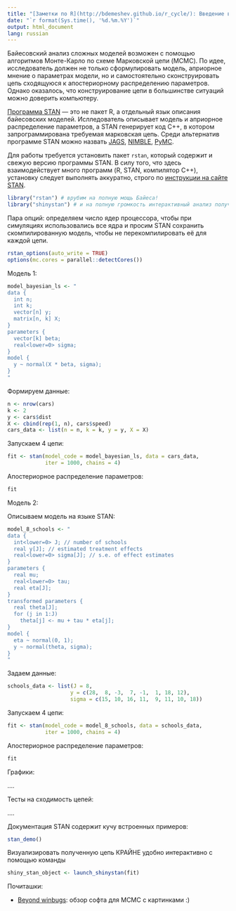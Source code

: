 ```yaml
---
title: "[Заметки по R](http://bdemeshev.github.io/r_cycle/): Введение в STAN"
date: "`r format(Sys.time(), '%d.%m.%Y')`"
output: html_document
lang: russian
---
```


Байесовский анализ сложных моделей возможен с помощью алгоритмов Монте-Карло по схеме Марковской цепи (MCMC). По идее, исследователь должен не только сформулировать модель, априорное мнение о параметрах модели, но и самостоятельно сконструировать цепь сходящуюся к апостериорному распределению параметров. Однако оказалось, что конструирование цепи в большинстве ситуаций можно доверить компьютеру. 

[Программа STAN](http://mc-stan.org/) --- это не пакет R, а отдельный язык описания байесовских моделей. Ислледователь описывает модель и априорное распределение параметров, а STAN генерирует код C++, в котором запрограммирована требуемая марковская цепь. Среди альтернатив программе STAN можно назвать [JAGS](http://mcmc-jags.sourceforge.net/), [NIMBLE](http://r-nimble.org/), [PyMC](https://pymc-devs.github.io/pymc/).  

Для работы требуется установить пакет `rstan`, который содержит и свежую версию программы STAN. В силу того, что здесь взаимодействует много программ (R, STAN, компилятор C++), установку следует выполнять аккуратно, строго по [инструкции на сайте STAN](https://github.com/stan-dev/rstan/wiki/RStan-Getting-Started).

```r
library("rstan") # врубим на полную мощь Байеса!
library("shinystan") # и на полную громкость интерактивный анализ полученной цепи
```

Пара опций: определяем число ядер процессора, чтобы при симуляциях использовались все ядра и просим STAN сохранить скомпилированную модель, чтобы не перекомпилировать её для каждой цепи.
```r
rstan_options(auto_write = TRUE)
options(mc.cores = parallel::detectCores())
```


Модель 1:

```r
model_bayesian_ls <- "
data {
  int n;
  int k;
  vector[n] y;
  matrix[n, k] X;
}
parameters {
  vector[k] beta;
  real<lower=0> sigma;
}
model {
  y ~ normal(X * beta, sigma);
}
"
```




Формируем данные:
```r
n <- nrow(cars)
k <- 2
y <- cars$dist
X <- cbind(rep(1, n), cars$speed)
cars_data <- list(n = n, k = k, y = y, X = X)
```


Запускаем 4 цепи:
```r
fit <- stan(model_code = model_bayesian_ls, data = cars_data, 
            iter = 1000, chains = 4)
```


Апостериорное распределение параметров:
```r
fit
```



Модель 2:


Описываем модель на языке STAN:
```r
model_8_schools <- "
data {
  int<lower=0> J; // number of schools 
  real y[J]; // estimated treatment effects
  real<lower=0> sigma[J]; // s.e. of effect estimates 
}
parameters {
  real mu; 
  real<lower=0> tau;
  real eta[J];
}
transformed parameters {
  real theta[J];
  for (j in 1:J)
    theta[j] <- mu + tau * eta[j];
}
model {
  eta ~ normal(0, 1);
  y ~ normal(theta, sigma);
}
"
```

Задаем данные:
```r
schools_data <- list(J = 8, 
                    y = c(28,  8, -3,  7, -1,  1, 18, 12),
                    sigma = c(15, 10, 16, 11,  9, 11, 10, 18))
```


Запускаем 4 цепи:
```r
fit <- stan(model_code = model_8_schools, data = schools_data, 
            iter = 1000, chains = 4)
```


Апостериорное распределение параметров:
```r
fit
```


Графики:

....


Тесты на сходимость цепей:

....


Документация STAN содержит кучу встроенных примеров:
```r
stan_demo()
```


Визуализировать полученную цепь КРАЙНЕ удобно интерактивно с помощью команды 
```r
shiny_stan_object <- launch_shinystan(fit)
```


Почиташки:

* [Beyond winbugs](https://medschool.vanderbilt.edu/cqs/files/cqs/fonnesbeck_cqs_presentation_bashar.pdf): обзор софта для MCMC с картинками :)




